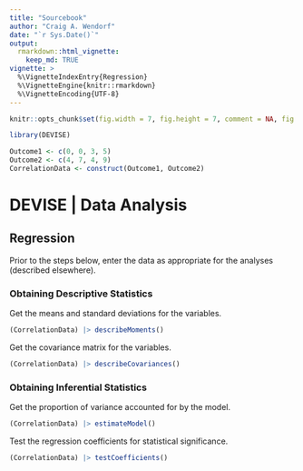 ```yaml
---
title: "Sourcebook"
author: "Craig A. Wendorf"
date: "`r Sys.Date()`"
output: 
  rmarkdown::html_vignette:
    keep_md: TRUE
vignette: >
  %\VignetteIndexEntry{Regression}
  %\VignetteEngine{knitr::rmarkdown}
  %\VignetteEncoding{UTF-8}
---
```


```r
knitr::opts_chunk$set(fig.width = 7, fig.height = 7, comment = NA, fig.path = "figures/")
```

```r
library(DEVISE)
```

```r
Outcome1 <- c(0, 0, 3, 5)
Outcome2 <- c(4, 7, 4, 9)
CorrelationData <- construct(Outcome1, Outcome2)
```

# DEVISE | Data Analysis

## Regression

Prior to the steps below, enter the data as appropriate for the analyses (described elsewhere).

### Obtaining Descriptive Statistics

Get the means and standard deviations for the variables.

```r
(CorrelationData) |> describeMoments()
```

Get the covariance matrix for the variables.

```r
(CorrelationData) |> describeCovariances()
```

### Obtaining Inferential Statistics

Get the proportion of variance accounted for by the model.

```r
(CorrelationData) |> estimateModel()
```

Test the regression coefficients for statistical significance.

```r
(CorrelationData) |> testCoefficients()
```
